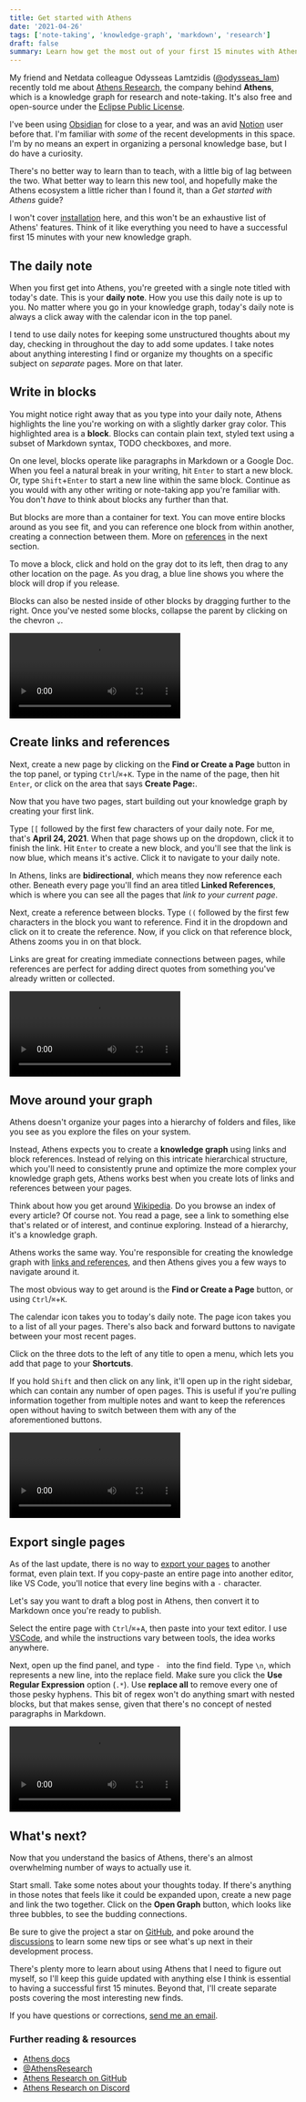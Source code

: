 ```yaml
---
title: Get started with Athens
date: '2021-04-26'
tags: ['note-taking', 'knowledge-graph', 'markdown', 'research']
draft: false
summary: Learn how get the most out of your first 15 minutes with Athens, a free and open-source tool for building and maintaining a personal knowledge graph.
---
```


My friend and Netdata colleague Odysseas Lamtzidis ([@odysseas_lam](https://twitter.com/odysseas_lam)) recently told me
about [Athens Research](https://github.com/athensresearch/athens), the company behind **Athens**, which is a knowledge
graph for research and note-taking. It's also free and open-source under the [Eclipse Public
License](https://github.com/athensresearch/athens/blob/master/LICENSE).

I've been using [Obsidian](https://obsidian.md/) for close to a year, and was an avid [Notion](https://notion.so) user
before that. I'm familiar with _some_ of the recent developments in this space. I'm by no means an expert in organizing
a personal knowledge base, but I do have a curiosity.

There's no better way to learn than to teach, with a little big of lag between the two. What better way to learn this
new tool, and hopefully make the Athens ecosystem a little richer than I found it, than a _Get started with Athens_
guide?

I won't cover [installation](https://github.com/athensresearch/athens/releases) here, and this won't be an exhaustive
list of Athens' features. Think of it like everything you need to have a successful first 15 minutes with your new
knowledge graph.

## The daily note

When you first get into Athens, you're greeted with a single note titled with today's date. This is your **daily note**.
How you use this daily note is up to you. No matter where you go in your knowledge graph, today's daily note is always a
click away with the calendar icon in the top panel.

I tend to use daily notes for keeping some unstructured thoughts about my day, checking in throughout the day to add
some updates. I take notes about anything interesting I find or organize my thoughts on a specific subject on _separate_
pages. More on that later.

## Write in blocks

You might notice right away that as you type into your daily note, Athens highlights the line you're working on with a
slightly darker gray color. This highlighted area is a **block**. Blocks can contain plain text, styled text using a
subset of Markdown syntax, TODO checkboxes, and more.

On one level, blocks operate like paragraphs in Markdown or a Google Doc. When you feel a natural break in your writing,
hit `Enter` to start a new block. Or, type `Shift`+`Enter` to start a new line within the same block. Continue as you
would with any other writing or note-taking app you're familiar with. You don't _have_ to think about blocks any further
than that.

But blocks are more than a container for text. You can move entire blocks around as you see fit, and you can reference
one block from within another, creating a connection between them. More on [references](#create-links-and-references) in
the next section.

To move a block, click and hold on the gray dot to its left, then drag to any other location on the page. As you drag, a
blue line shows you where the block will drop if you release.

Blocks can also be nested inside of other blocks by dragging further to the right. Once you've nested some blocks,
collapse the parent by clicking on the chevron `⌄`.

<Video src="/static/images/get-started-athens/moving-blocks.mp4" autoPlay={true}></Video>

## Create links and references

Next, create a new page by clicking on the **Find or Create a Page** button in the top panel, or typing `Ctrl`/`⌘`+`K`.
Type in the name of the page, then hit `Enter`, or click on the area that says **Create Page:**.

Now that you have two pages, start building out your knowledge graph by creating your first link.

Type `[[` followed by the first few characters of your daily note. For me, that's **April 24, 2021**. When that page
shows up on the dropdown, click it to finish the link. Hit `Enter` to create a new block, and you'll see that the link
is now blue, which means it's active. Click it to navigate to your daily note.

In Athens, links are **bidirectional**, which means they now reference each other. Beneath every page you'll find an
area titled **Linked References**, which is where you can see all the pages that _link to your current page_.

Next, create a reference between blocks. Type `((` followed by the first few characters in the block you want to
reference. Find it in the dropdown and click on it to create the reference. Now, if you click on that reference block,
Athens zooms you in on that block.

Links are great for creating immediate connections between pages, while references are perfect for adding direct quotes
from something you've already written or collected.

<Video src="/static/images/get-started-athens/links-references.mp4" autoPlay={true}></Video>

## Move around your graph

Athens doesn't organize your pages into a hierarchy of folders and files, like you see as you explore the files on your
system.

Instead, Athens expects you to create a **knowledge graph** using links and block references. Instead of relying on this
intricate hierarchical structure, which you'll need to consistently prune and optimize the more complex your knowledge
graph gets, Athens works best when you create lots of links and references between your pages.

Think about how you get around [Wikipedia](https://wikipedia.org). Do you browse an index of every article? Of course
not. You read a page, see a link to something else that's related or of interest, and continue exploring. Instead of a
hierarchy, it's a knowledge graph.

Athens works the same way. You're responsible for creating the knowledge graph with [links and
references](#create-links-and-references), and then Athens gives you a few ways to navigate around it.

The most obvious way to get around is the **Find or Create a Page** button, or using `Ctrl`/`⌘`+`K`.

The calendar icon takes you to today's daily note. The page icon takes you to a list of all your pages. There's also
back and forward buttons to navigate between your most recent pages.

Click on the three dots to the left of any title to open a menu, which lets you add that page to your **Shortcuts**.

If you hold `Shift` and then click on any link, it'll open up in the right sidebar, which can contain any number of open
pages. This is useful if you're pulling information together from multiple notes and want to keep the references open
without having to switch between them with any of the aforementioned buttons.

<Video src="/static/images/get-started-athens/navigation.mp4" autoPlay={true}></Video>

## Export single pages

As of the last update, there is no way to [export your pages](https://github.com/athensresearch/athens/discussions/874)
to another format, even plain text. If you copy-paste an entire page into another editor, like VS Code, you'll notice
that every line begins with a `-` character.

Let's say you want to draft a blog post in Athens, then convert it to Markdown once you're ready to publish.

Select the entire page with `Ctrl`/`⌘`+`A`, then paste into your text editor. I use [VSCode](https://code.visualstudio.com/), and while the instructions vary between tools, the idea works anywhere.

Next, open up the find panel, and type `- ` into the find field. Type `\n`, which represents a new line, into the
replace field. Make sure you click the **Use Regular Expression** option (`.*`). Use **replace all** to remove every one
of those pesky hyphens. This bit of regex won't do anything smart with nested blocks, but that makes sense, given that
there's no concept of nested paragraphs in Markdown.

<Video src="/static/images/get-started-athens/export.mp4" autoPlay={true}></Video>

## What's next?

Now that you understand the basics of Athens, there's an almost overwhelming number of ways to actually use it.

Start small. Take some notes about your thoughts today. If there's anything in those notes that feels like it could be
expanded upon, create a new page and link the two together. Click on the **Open Graph** button, which looks like three
bubbles, to see the budding connections.

Be sure to give the project a star on [GitHub](https://github.com/athensresearch/athens), and poke around the
[discussions](https://github.com/athensresearch/athens/discussions) to learn some new tips or see what's up next in
their development process.

There's plenty more to learn about using Athens that I need to figure out myself, so I'll keep this guide updated with
anything else I think is essential to having a successful first 15 minutes. Beyond that, I'll create separate posts
covering the most interesting new finds.

If you have questions or corrections, [send me an email](mailto:j@joelhans.com).

### Further reading & resources

- [Athens docs](https://app.gitbook.com/@athensresearch/s/handbook/)
- [@AthensResearch](https://mobile.twitter.com/AthensResearch)
- [Athens Research on GitHub](https://github.com/athensresearch/athens)
- [Athens Research on Discord](https://discord.gg/GCJaV3V)
